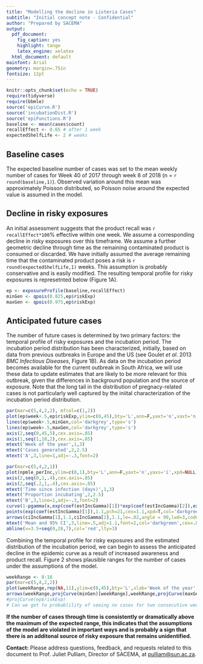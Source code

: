 ```yaml
---
title: "Modelling the decline in Listeria Cases"
subtitle: "Initial concept note - Confidential"
author: "Prepared by SACEMA"
output: 
  pdf_document:
    fig_caption: yes
    highlight: tango
    latex_engine: xelatex
  html_document: default
mainfont: Arial
geometry: margin=.75in
fontsize: 12pt
---
```


```r
knitr::opts_chunk$set(echo = TRUE)
require(tidyverse)
require(bbmle)
source('epiCurve.R')
source('incubationDist.R')
source('epiFunctions.R')
baseline <- mean(cases$count)
recallEffect <- 0.65 # after 1 week
expectedShelfLife <- 2 # weeks
```

## Baseline cases

The expected baseline number of cases was set to the mean weekly number of cases for Week 40 of 2017 through week 8 of 2018 (n = `r round(baseline,1)`). Observed variation around this mean was approximately Poisson distributed, so Poisson noise around the expected value is assumed in the model.

## Decline in risky exposures

An initial assessment suggests that the product recall was `r recallEffect*100`\% effective within one week. We assume a corresponding decline in risky exposures over this timeframe. We assume a further geometric decline through time as the remaining contaminated product is consumed or discarded. We have initially assumed the average remaining time that the contaminated product poses a risk is `r round(expectedShelfLife,1)` weeks. This assumption is probably conservative and is easily modified. The resulting temporal profile for risky exposures is represetnted below (Figure 1A).

```r
ep <- exposureProfile(baseline,recallEffect)
minGen <- qpois(0.025,ep$riskExp)
maxGen <- qpois(0.975,ep$riskExp)
```

## Anticipated future cases

The number of future cases is determined by two primary factors: the temporal profile of risky exposures and the incubation period. The incubation period distribution has been characterized, initially, based on data from previous outbreaks in Europe and the US (see Goulet _et al_. 2013 _BMC Infectious Diseases_, Figure 1B). As data on the incubation period becomes available for the current outbreak in South Africa, we will use these data to update estimates that are likely to be more relevant for this outbreak, given the differences in background population and the source of exposure. Note that the long tail in the distribution of pregnacy-related cases is not particularly well captured by the iniital characterization of the incubation period distribution.

```r
par(mar=c(5,4,2,2), mfcol=c(1,2))
plot(ep$week+.5,ep$riskExp,ylim=c(0,45),bty='L',ann=F,yaxt='n',xaxt='n',yaxs='i',xpd=T,type='s',lwd=3)
lines(ep$week+.5,minGen,col='darkgrey',type='s')
lines(ep$week+.5,maxGen,col='darkgrey',type='s')
axis(2,seq(0,45,5),cex.axis=.85)
axis(1,seq(1,18,2),cex.axis=.85)
mtext('Week of the year',1,3)
mtext('Cases generated',2,2.5)
mtext('A',3,line=1,adj=-.3,font=2)

par(mar=c(5,4,2,1))
plot(npmle_perInc,ylim=c(0,1),bty='L',ann=F,yaxt='n',yaxs='i',xpd=NULL)
axis(2,seq(0,1,.4),cex.axis=.85)
axis(2,seq(.2,1,.4),cex.axis=.85)
mtext('Time since infection (days)',1,3)
mtext('Proportion incubating',2,2.5)
mtext('B',3,line=1,adj=-.3,font=2)
curve(1-pgamma(x,exp(coef(estIncGamma)[1])*exp(coef(estIncGamma)[2]),exp(coef(estIncGamma)[2])),add=T,lwd=3,col='darkgreen')
points(exp(coef(estIncGamma)[1]),1.1,pch=21,cex=1.1,xpd=T,col='darkgreen',lwd=3)
arrows(ciIncGamma[1],1.1,ciIncGamma[2],1.1,le=.02,angle = 90,lwd=3,code = 3,col='darkgreen',xpd=T)
mtext('Mean and 95% CI',3,line=.5,adj=1.1,font=2,col='darkgreen',cex=.8,xpd=NULL)
abline(v=3.5+seq(0,28,7),col='red',lty=3)
```

Combining the temporal profile for risky exposures and the estimated distribution of the incubation period, we can begin to assess the anticipated decline in the epidemic curve as a result of increased awareness and product recall. Figure 2 shows plausible ranges for the number of cases under the assumptions of the model.

```r
weekRange <- 8:18
par(mar=c(5,4,2,2))
plot(weekRange,rep(NA,11),ylim=c(0,45),bty='L',xlab='Week of the year',ylab='Anticipated number of cases')
arrows(weekRange,projCurve(minGen)[weekRange],weekRange,projCurve(maxGen)[weekRange],le=.02,angle = 90,lwd=3,code = 3,col='darkblue',xpd=T)
#projCurve(ep$riskExp)
# Can we get to probablility of seeing no cases for two consecutive weeks through time?
```

**If the number of cases through time is consistently or dramatically above the maximum of the expected range, this indicates that the assumptions of the model are violated in important ways and is probably a sign that there is an additonal source of risky exposure that remains unidentified.**





**Contact:** Please address questions, feedback, and requests related to this document to Prof. Juliet Pulliam, Director of SACEMA, at <pulliam@sun.ac.za>.